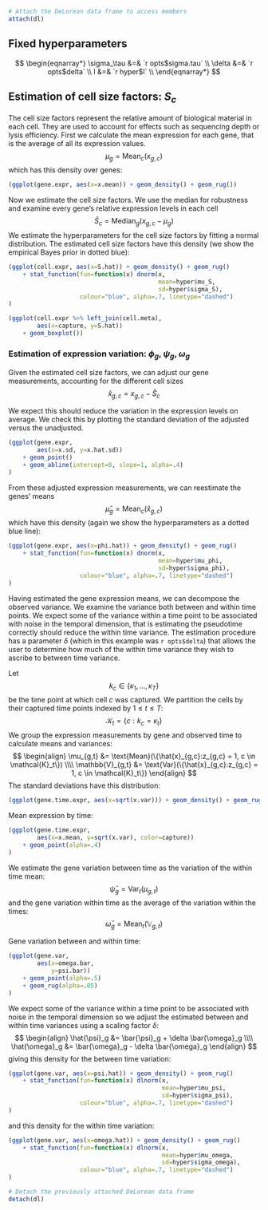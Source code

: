```r
# Attach the DeLorean data frame to access members
attach(dl)
```

## Fixed hyperparameters

$$ \begin{eqnarray*}
\sigma_\tau &=& `r opts$sigma.tau` \\
\delta &=& `r opts$delta` \\
l &=& `r hyper$l` \\
\end{eqnarray*} $$


## Estimation of cell size factors: $S_c$

The cell size factors represent the relative amount of biological material in
each cell. They are used to account for effects such as sequencing depth or
lysis efficiency.
First we calculate the mean expression for each gene, that is the average of
all its expression values.
$$
\mu_g = \textrm{Mean}_c (x_{g,c})
$$
which has this density over genes:
```r
(ggplot(gene.expr, aes(x=x.mean)) + geom_density() + geom_rug())
```

Now we estimate the cell size factors. We use the median for robustness and
examine every gene's relative expression levels in each cell
$$
\hat{S}_c = \textrm{Median}_g (x_{g,c} - \mu_g)
$$
We estimate the hyperparameters for the cell size factors by fitting a normal
distribution. The estimated cell size factors have this density
(we show the empirical Bayes prior in dotted blue):
```r
(ggplot(cell.expr, aes(x=S.hat)) + geom_density() + geom_rug()
    + stat_function(fun=function(x) dnorm(x,
                                          mean=hyper$mu_S,
                                          sd=hyper$sigma_S),
                    colour="blue", alpha=.7, linetype="dashed")
)

```
```r
(ggplot(cell.expr %>% left_join(cell.meta),
        aes(x=capture, y=S.hat))
    + geom_boxplot())

```



### Estimation of expression variation: $\phi_g$, $\psi_g$, $\omega_g$

Given the estimated cell size factors, we can adjust our gene
measurements, accounting for the different cell sizes
$$
\hat{x}_{g,c} = x_{g,c} - \hat{S}_c
$$

We expect this should reduce the variation in the expression levels on average.
We check this by plotting the standard deviation of the adjusted versus
the unadjusted.
```r
(ggplot(gene.expr,
        aes(x=x.sd, y=x.hat.sd))
    + geom_point()
    + geom_abline(intercept=0, slope=1, alpha=.4)
)

```


From these adjusted expression measurements, we can reestimate the genes' means
$$
\hat{\mu}_g = \textrm{Mean}_c (\hat{x}_{g,c})
$$
which have this density (again we show the hyperparameters as a
dotted blue line):
```r
(ggplot(gene.expr, aes(x=phi.hat)) + geom_density() + geom_rug()
    + stat_function(fun=function(x) dnorm(x,
                                          mean=hyper$mu_phi,
                                          sd=hyper$sigma_phi),
                    colour="blue", alpha=.7, linetype="dashed")
)

```

Having estimated the gene expression means, we can decompose the observed
variance.  We examine the variance both between and within time points. We
expect some of the variance within a time point to be associated with noise in
the temporal dimension, that is estimating the pseudotime correctly should
reduce the within time variance. The estimation procedure has a parameter
$\delta$ (which in this example was `r opts$delta`) that allows the user to
determine how much of the within time variance they wish to ascribe to
between time variance.

Let
$$
k_c \in \{\kappa_1, \dots, \kappa_T\}
$$
be the time point at which cell $c$ was captured. We partition the cells
by their captured time points indexed by $1 \le t \le T$:
$$
\mathcal{K}_t = \{c: k_c = \kappa_t\}
$$
We group the expression measurements by gene and observed time to
calculate means and variances:
$$
\begin{align}
\mu_{g,t} &= \text{Mean}(\{\hat{x}_{g,c}:z_{g,c} = 1, c \in \mathcal{K}_t\}) \\\\
\mathbb{V}_{g,t} &= \text{Var}(\{\hat{x}_{g,c}:z_{g,c} = 1, c \in \mathcal{K}_t\})
\end{align}
$$
The standard deviations have this distribution:
```r
(ggplot(gene.time.expr, aes(x=sqrt(x.var))) + geom_density() + geom_rug())

```

Mean expression by time:
```r
(ggplot(gene.time.expr,
        aes(x=x.mean, y=sqrt(x.var), color=capture))
    + geom_point(alpha=.4)
)

```


We estimate the gene variation between time as the variation of the within
time mean:
$$
\bar{\psi}_g = \text{Var}_t(\mu_{g,t})
$$
and the gene variation within time as the average of the variation
within the times:
$$
\bar{\omega}_g = \text{Mean}_t(\mathbb{V}_{g,t})
$$

Gene variation between and within time:
```r
(ggplot(gene.var,
        aes(x=omega.bar,
            y=psi.bar))
    + geom_point(alpha=.5)
    + geom_rug(alpha=.05)
)

```

We expect some of the variance within a time point to be associated with noise
in the temporal dimension so we adjust the estimated between and within
time variances using a scaling factor $\delta$:
$$
\begin{align}
\hat{\psi}_g &= \bar{\psi}_g + \delta \bar{\omega}_g \\\\
\hat{\omega}_g &= \bar{\omega}_g - \delta \bar{\omega}_g
\end{align}
$$
giving this density for the between time variation:
```r
(ggplot(gene.var, aes(x=psi.hat)) + geom_density() + geom_rug()
    + stat_function(fun=function(x) dlnorm(x,
                                           mean=hyper$mu_psi,
                                           sd=hyper$sigma_psi),
                    colour="blue", alpha=.7, linetype="dashed")
)
```

and this density for the within time variation:
```r
(ggplot(gene.var, aes(x=omega.hat)) + geom_density() + geom_rug()
    + stat_function(fun=function(x) dlnorm(x,
                                           mean=hyper$mu_omega,
                                           sd=hyper$sigma_omega),
                    colour="blue", alpha=.7, linetype="dashed")
)

```

```r
# Detach the previously attached DeLorean data frame
detach(dl)
```

